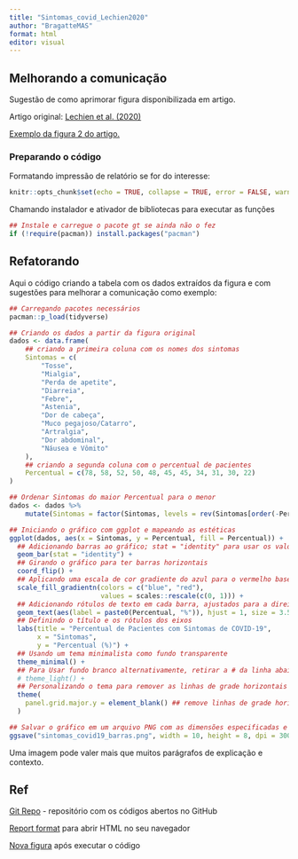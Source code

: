 ```yaml
---
title: "Sintomas_covid_Lechien2020"
author: "BragatteMAS"
format: html
editor: visual
---
```


## Melhorando a comunicação

Sugestão de como aprimorar figura disponibilizada em artigo.

Artigo original: [Lechien et al. (2020)](https://link.springer.com/article/10.1007/s00405-020-05965-1)

[Exemplo da figura 2 do artigo.](https://link.springer.com/article/10.1007/s00405-020-05965-1/figures/2)

### Preparando o código

Formatando impressão de relatório se for do interesse:

```r
knitr::opts_chunk$set(echo = TRUE, collapse = TRUE, error = FALSE, warning = FALSE, message = FALSE)
```

Chamando instalador e ativador de bibliotecas para executar as funções

```r
## Instale e carregue o pacote gt se ainda não o fez
if (!require(pacman)) install.packages("pacman")
```

## Refatorando

Aqui o código criando a tabela com os dados extraídos da figura e com sugestões para melhorar a comunicação como exemplo:

```r
## Carregando pacotes necessários
pacman::p_load(tidyverse)

## Criando os dados a partir da figura original
dados <- data.frame(
    ## criando a primeira coluna com os nomes dos sintomas
    Sintomas = c(
        "Tosse",
        "Mialgia",
        "Perda de apetite",
        "Diarreia",
        "Febre",
        "Astenia",
        "Dor de cabeça",
        "Muco pegajoso/Catarro",
        "Artralgia",
        "Dor abdominal",
        "Náusea e Vômito"
    ),
    ## criando a segunda coluna com o percentual de pacientes
    Percentual = c(78, 58, 52, 50, 48, 45, 45, 34, 31, 30, 22)
)

## Ordenar Sintomas do maior Percentual para o menor
dados <- dados %>%
    mutate(Sintomas = factor(Sintomas, levels = rev(Sintomas[order(-Percentual)])))

## Iniciando o gráfico com ggplot e mapeando as estéticas
ggplot(dados, aes(x = Sintomas, y = Percentual, fill = Percentual)) +
  ## Adicionando barras ao gráfico; stat = "identity" para usar os valores de 'y' como alturas das barras
  geom_bar(stat = "identity") +
  ## Girando o gráfico para ter barras horizontais
  coord_flip() +
  ## Aplicando uma escala de cor gradiente do azul para o vermelho baseado no Percentual
  scale_fill_gradientn(colors = c("blue", "red"),
                       values = scales::rescale(c(0, 1))) +
  ## Adicionando rótulos de texto em cada barra, ajustados para a direita; cor branca para contraste
  geom_text(aes(label = paste0(Percentual, "%")), hjust = 1, size = 3.5, color = "white") +
  ## Definindo o título e os rótulos dos eixos
  labs(title = "Percentual de Pacientes com Sintomas de COVID-19",
       x = "Sintomas",
       y = "Percentual (%)") +
  ## Usando um tema minimalista como fundo transparente
  theme_minimal() +
  ## Para Usar fundo branco alternativamente, retirar a # da linha abaixo e comentar a anterior adicionando # na frente de "theme_minimal()"
  # theme_light() +
  ## Personalizando o tema para remover as linhas de grade horizontais
  theme(
    panel.grid.major.y = element_blank() ## remove linhas de grade horizontais
  )

## Salvar o gráfico em um arquivo PNG com as dimensões especificadas e resolução de 300 dpi
ggsave("sintomas_covid19_barras.png", width = 10, height = 8, dpi = 300)

```

Uma imagem pode valer mais que muitos parágrafos de explicação e contexto.

## Ref

[Git Repo](https://github.com/BragatteMAS/R/tree/master/Better_Plots) - repositório com os códigos abertos no GitHub

[Report format](https://github.com/BragatteMAS/R/blob/master/Better_Plots/Sintomas_covid_Lechien2020.html) para abrir HTML no seu navegador

[Nova figura](https://github.com/BragatteMAS/R/blob/master/Better_Plots/sintomas_covid19_barras.png) após executar o código
